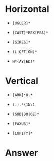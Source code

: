 # Horizontal
  
  * `[UGLER]*`
  
  * `[CAST]*REX[PEA]*`
  
  * `[SIRES]*`
  
  * `(L|OFT|ON)*`
  
  * `H*(AY|ED)*`
  
# Vertical

  * `[ARK]*O.*`
  
  * `(.).*\1N\1`
  
  * `(SOD|DO|GE)*`
  
  * `[FAXUS]*`
  
  * `[LOPITY]*`
  
# Answer
